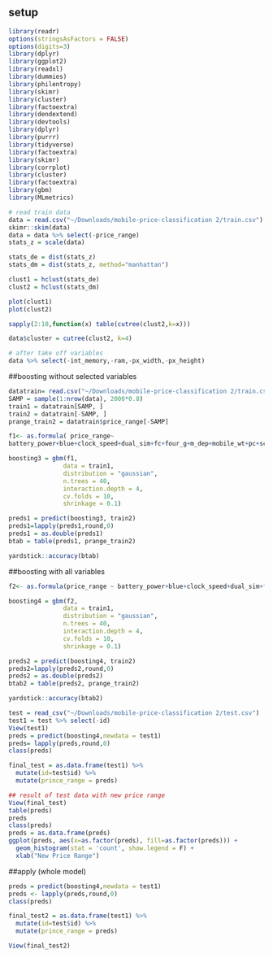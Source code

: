 ## setup
```r
library(readr)
options(stringsAsFactors = FALSE)
options(digits=3)
library(dplyr)
library(ggplot2)
library(readxl)
library(dummies)    
library(philentropy)   
library(skimr)     
library(cluster)   
library(factoextra)    
library(dendextend)     
library(devtools)    
library(dplyr)
library(purrr)
library(tidyverse)
library(factoextra)
library(skimr)
library(corrplot)
library(cluster)
library(factoextra)
library(gbm)
library(MLmetrics)
```


```r
# read train data
data = read.csv("~/Downloads/mobile-price-classification 2/train.csv")
skimr::skim(data)
data = data %>% select(-price_range)
stats_z = scale(data)

stats_de = dist(stats_z)
stats_dm = dist(stats_z, method="manhattan")

clust1 = hclust(stats_de)
clust2 = hclust(stats_dm)

plot(clust1)
plot(clust2)

sapply(2:10,function(x) table(cutree(clust2,k=x)))

data$cluster = cutree(clust2, k=4)

# after take off variables
data %>% select(-int_memory,-ram,-px_width,-px_height)
```



##boosting without selected variables
```r
datatrain= read.csv("~/Downloads/mobile-price-classification 2/train.csv")
SAMP = sample(1:nrow(data), 2000*0.8)
train1 = datatrain[SAMP, ]
train2 = datatrain[-SAMP, ]
prange_train2 = datatrain$price_range[-SAMP]

f1<- as.formula( price_range~
battery_power+blue+clock_speed+dual_sim+fc+four_g+m_dep+mobile_wt+pc+sc_h+sc_w+wifi+int_memory+ram+px_width+px_height+int_memory+ram+px_width+px_height)

boosting3 = gbm(f1,
               data = train1,
               distribution = "gaussian",
               n.trees = 40,
               interaction.depth = 4,
               cv.folds = 10,
               shrinkage = 0.1)

preds1 = predict(boosting3, train2)
preds1=lapply(preds1,round,0)
preds1 = as.double(preds1)
btab = table(preds1, prange_train2)

yardstick::accuracy(btab)
```

##boosting with all variables
```r
f2<- as.formula(price_range ~ battery_power+blue+clock_speed+dual_sim+fc+four_g+m_dep+mobile_wt+pc+sc_h+sc_w+wifi+int_memory+ram+px_width+px_height+n_cores+talk_time+three_g+touch_screen+int_memory+ram+px_width+px_height)

boosting4 = gbm(f2,
               data = train1,
               distribution = "gaussian",
               n.trees = 40,
               interaction.depth = 4,
               cv.folds = 10,
               shrinkage = 0.1)

preds2 = predict(boosting4, train2)
preds2=lapply(preds2,round,0)
preds2 = as.double(preds2)
btab2 = table(preds2, prange_train2)

yardstick::accuracy(btab2)
```


```r
test = read_csv("~/Downloads/mobile-price-classification 2/test.csv")
test1 = test %>% select(-id)
View(test1)
preds = predict(boosting4,newdata = test1)
preds= lapply(preds,round,0)
class(preds)

final_test = as.data.frame(test1) %>%
  mutate(id=test$id) %>% 
  mutate(prince_range = preds)

## result of test data with new price range 
View(final_test)
table(preds)
preds 
class(preds)
preds = as.data.frame(preds)
ggplot(preds, aes(x=as.factor(preds), fill=as.factor(preds))) +
  geom_histogram(stat = 'count', show.legend = F) +
  xlab("New Price Range") 
```

##apply (whole model)
```r
preds = predict(boosting4,newdata = test1)
preds <- lapply(preds,round,0)
class(preds)

final_test2 = as.data.frame(test1) %>%
  mutate(id=test$id) %>% 
  mutate(prince_range = preds)

View(final_test2)
```



